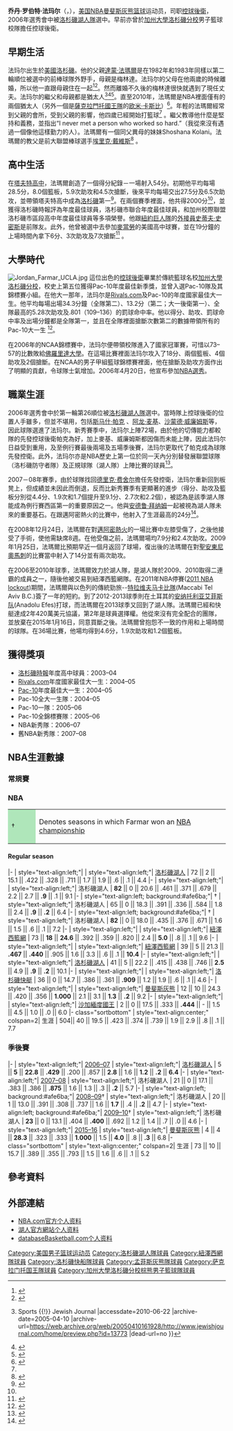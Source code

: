 {{noteTA|G1=NBA}}
{{Infobox NBA Player
| image = Jordan Farmar Maccabi Tel-Aviv (cropped).JPG
| name = 乔丹·法玛尔
| position = [[控球後衛|控球後衛]]
| nickname = 
| height_ft = 6
| height_in = 2
| weight_lb = 180
| team = 
| career_number = 5, 1, 2, 4, 20, 9
| nationality = {{USA}}
| birth_date = {{birth date and age|1986|11|30}}
| birth_place = 
| college = [[洛杉磯加利福尼亞大學|加州大學洛杉磯分校]]，[[加利福尼亞州|加利福尼亞州]]
| draft_round = 1
| draft_pick  = 26
| draft_year = 2006
| draft_team = [[洛杉磯湖人队|洛杉磯湖人队]]
| career_start = 2006
| career_end = 2016
| former_teams = 
| years1 = {{nbay|2006|start}}–{{nbay|2009|end}}
| team1 = [[洛杉磯湖人|洛杉磯湖人]]
| years2 = 2007
| team2 = →[[Los_Angeles_D-Fenders|Los Angeles D-Fenders]]
| years3 = {{nbay|2010|start}}–{{nbay|2011|end}}
| team3 = [[布魯克林籃網|紐澤西籃網]]
| years4 = [[2011–12_Israeli_Basketball_Super_League|2011]]
| team4 = [[Maccabi_Tel_Aviv_B.C.|Maccabi Tel Aviv]]
| years5 = [[2012–13_Turkish_Basketball_League|2012–2013]]
| team5 = [[Anadolu_Efes_S.K.|Anadolu Efes]]
| years6 = {{nbay|2013|full=y}}
| team6 = 洛杉磯湖人
| years7 = {{nbay|2014|full=y}}
| team7 = [[洛杉磯快艇|洛杉磯快艇]]
| years8 = 2015
| team8 = [[Darüşşafaka_S.K.|Darüşşafaka Doğuş]]
| years9 = 2015–2016
| team9 = Maccabi Tel Aviv
| years10 = {{nbay|2015|end}}
| team10 = [[曼菲斯灰熊|曼菲斯灰熊]]
| years11 = {{nbay|2016|start}}
| team11 = [[沙加緬度國王|沙加緬度國王]]
| awards = 
* 2×[[NBA总冠军|NBA总冠军]]（[[2009年NBA總決賽|2009]]、[[2010年NBA總決賽|2010]]）
| profile = jordan_farmar
| bbr = farmajo01
}}
'''乔丹·罗伯特·法玛尔'''（{{lang-en|'''Jordan Robert Farmar'''}}，{{bd|1986年|11月30日|catIdx=F}}），[[美国|美国]][[NBA|NBA]][[曼斐斯灰熊|曼斐斯灰熊]][[篮球|篮球]]运动员，司职[[控球後衛|控球後衛]]，2006年選秀會中被[[洛杉磯湖人隊|洛杉磯湖人隊]]選中。早前亦曾於[[洛杉磯加利福尼亞大學|加州大學洛杉磯分校]]男子籃球校隊擔任控球後衛。

== 早期生活 ==
法玛尔出生於[[美國|美國]][[洛杉磯|洛杉磯]]。他的父親[[達蒙·法瑪爾|達蒙·法瑪爾]]是在1982年和1983年同樣以第二輪順位被選中的前棒球隊外野手，母親是梅林達。法玛尔的父母在他兩歲的時候離婚，所以他一直跟母親住在一起<ref name="ynet.co.il">{{cite web |url=http://www.ynet.co.il/english/articles/0,7340,L-3177805,00.html |title=UCLA's Jewish Jordan – Israel Jewish Scene, Ynetnews |publisher=Ynet.co.il |date=November 30, 1986 |accessdate=May 30, 2010 |archive-date=2010-02-25 |archive-url=https://web.archive.org/web/20100225143614/http://www.ynet.co.il/english/articles/0,7340,L-3177805,00.html }}</ref><ref name="jewishjournal.com">{{cite web |last=Greenberg |first=Brad A. |url=http://www.jewishjournal.com/cover_story/article/jordan_farmar_and_the_jewish_hoops_future_20090422/ |title=Jordan Farmar and the Jewish (Hoops) Future | Cover Story |publisher=Jewish Journal |date= |accessdate=May 30, 2010 |archive-date=2010-08-21 |archive-url=https://web.archive.org/web/20100821070056/http://www.jewishjournal.com/cover_story/article/jordan_farmar_and_the_jewish_hoops_future_20090422/ }}</ref>。然而離婚不久後的梅林達很快就遇到了現任丈夫。法玛尔的繼父和母親都是猶太人<ref name=JJ13773>{{Cite web |url=http://www.jewishjournal.com/home/preview.php?id=13773 |title=Jewish Jordan Gives UCLA His Best Shot {{!}} Sports {{!}} Jewish Journal<!-- Bot generated title --> |accessdate=2010-06-22 |archive-date=2005-04-10 |archive-url=https://web.archive.org/web/20050410161928/http://www.jewishjournal.com/home/preview.php?id=13773 |dead-url=no }}</ref><ref>{{Cite web |url=http://www.ynetnews.com/articles/0,7340,L-3177805,00.html |title=UCLA's Jewish Jordan – Israel Jewish Scene, Ynetnews<!-- Bot generated title --> |access-date=2010-06-22 |archive-date=2022-04-15 |archive-url=https://web.archive.org/web/20220415205208/https://www.ynetnews.com/articles/0,7340,L-3177805,00.html }}</ref><ref>{{Cite web |url=http://www.ynetnews.com/articles/0,7340,L-3425115,00.html |title=Lakers star's Israeli link – Israel Culture, Ynetnews<!-- Bot generated title --> |access-date=2010-06-22 |archive-date=2020-11-29 |archive-url=https://web.archive.org/web/20201129024500/https://www.ynetnews.com/articles/0,7340,L-3425115,00.html }}</ref>。直至2010年，法瑪爾是NBA裡面僅有的兩個猶太人（另外一個是[[薩克拉門托國王隊|薩克拉門托國王隊]]的[[欧米·卡斯比|欧米·卡斯比]]）<ref>{{Cite web |url=http://www.dailynews.com/sports/ci_13458822 |title=Gittelson, Gerry, "Prep football coach Sink still having a blast after all these years," ''Los Angeles Daily News'', September 30, 2009, accessed October 1, 2009 |accessdate=2010年6月22日 |archive-date=2009年10月3日 |archive-url=https://web.archive.org/web/20091003090013/http://www.dailynews.com/sports/ci_13458822 |dead-url=no }}</ref>。年輕的法瑪爾經常到父親的會所，受到父親的影響，他四歲已經開始打籃球<ref name="jewishjournal.com"/> 。繼父教導他什麼是堅持和義務，並指出“I never met a person who worked so hard.”（我從來沒有遇過一個像他這樣勤力的人）。法瑪爾有一個同父異母的妹妹Shoshana Kolani。法瑪爾的教父是前大聯盟棒球選手[[埃里克·戴維斯|埃里克·戴維斯]]<ref>{{cite web |url=http://www.nba.com/lakers/roster/0607_05farmar.html |title=LAKERS: #5 Jordan Farmar |publisher=Nba.com |date= |accessdate=May 30, 2010 |archive-url=https://web.archive.org/web/20071024112258/http://www.nba.com/lakers/roster/0607_05farmar.html |archive-date=2007-10-24 |dead-url=yes }}</ref>
。

== 高中生活 ==

在[[塔夫特高中|塔夫特高中]]，法瑪爾創造了一個得分紀錄－一場射入54分。初期他平均每場28.5分，8.0個籃板，5.9次助攻和4.5次搶斷，後來平均每場交出27.5分及6.5次助攻，並帶領塔夫特高中成為[[洛杉磯|洛杉磯]]第一<ref name="jordanfarmar.org">{{cite web |url=http://www.jordanfarmar.org/jordanfarmarbio.php |title=Jordan Farmar Biography - Los Angeles Lakers Jordan Farmar Biography - Jordan Farmar Bio |publisher=Jordanfarmar.org |date=November 30, 1986 |accessdate=May 30, 2010 |archive-url=https://web.archive.org/web/20120222221314/http://www.jordanfarmar.org/jordanfarmarbio.php |archive-date=2012-02-22 |dead-url=yes }}</ref>。在兩個賽季裡面，他共得2000分<ref name="jordanfarmar.org"/>，並獲得洛杉磯時報評為年度最佳球員，洛杉磯市聯合年度最佳球員，和加州校際聯盟洛杉磯市區段高中年度最佳球員等多項榮譽。他跟[[紐約巨人隊|紐約巨人隊]]的[[外接員|外接員]][[史蒂夫·史密斯|史蒂夫·史密斯]]是前隊友。此外，他曾被選中去參加[[麥當勞|麥當勞]]的美國高中球賽，並在19分鐘的上場時間內拿下6分、3次助攻及7次搶斷<ref>{{Cite web |url=http://uclabruins.cstv.com/sports/m-baskbl/mtt/farmar_jordan00.html |title=Player Bio: Jordan Farmar – Men's Basketball |accessdate=2010-06-22 |archive-date=2009-03-25 |archive-url=https://web.archive.org/web/20090325022600/http://uclabruins.cstv.com/sports/m-baskbl/mtt/farmar_jordan00.html |dead-url=yes }}</ref>
。

== 大學時代 ==
[[File:Jordan_Farmar_UCLA.jpg|thumb]]
這位出色的[[控球後衛|控球後衛]]畢業於傳統籃球名校[[洛杉磯加利福尼亞大學|加州大學洛杉磯分校]]，校史上第五位獲得Pac-10年度最佳新季獎，並曾入選Pac-10隊及其錦標賽小組。在他大一那年，法玛尔是[[Rivals.com|Rivals.com]]及Pac-10的年度國家最佳大一生。他平均每場出場34.3分鐘（全隊第二）、13.2分（第二；大一後衛第一）、全隊最高的5.28次助攻及.801（109–136）的罰球命中率。他以得分、助攻、罰球命中率及出場分鐘都是全隊第一，並且在全隊裡面搶斷次數第二的數據帶領所有的Pac-10大一生 <ref>{{cite web |url=http://www.jordanfarmar.org/jordanfarmarbio.php |title=Jordan Farmar Biography - Los Angeles Lakers Jordan Farmar Biography - Jordan Farmar Bio |publisher=Jordanfarmar.org |date=November 30, 1986 |accessdate=May 30, 2010 |archive-url=https://web.archive.org/web/20120222221314/http://www.jordanfarmar.org/jordanfarmarbio.php |archive-date=2012-02-22 |dead-url=yes }}</ref>。

在2006年的NCAA錦標賽中，法玛尔便帶領校隊進入了國家冠軍賽，可惜以73–57的比數敗給[[佛羅里達大學|佛羅里達大學]]。在這場比賽裡面法玛尔攻入了18分、兩個籃板、4個助攻及2個搶斷。在NCAA的男子甲組籃球錦標賽裡面，他在搶斷及助攻方面作出了明顯的貢獻，令球隊士氣增加。2006年4月20日，他宣布參加[[NBA選秀|NBA選秀]]。

== 職業生涯 ==
2006年選秀會中於第一輪第26順位被[[洛杉磯湖人隊|洛杉磯湖人隊]]選中。當時隊上控球後衛的位置人手雖多，但並不堪用，包括[[斯马什·帕克|斯马什·帕克]] 、[[阿龙·麦基|阿龙·麦基]]、[[沙蒙德·威廉姆斯|沙蒙德·威廉姆斯]]等，因此球隊選進了法玛尔。新秀賽季中，法玛尔上陣72場，由於他的切傳能力都較隊的先發控球後衛帕克為好，加上麥基、威廉姆斯都因傷而未能上陣，因此法玛尔日益受到重用，及至例行賽最後兩場及五場季後賽，法玛尔更取代了帕克成為球隊先發控衛。此外，法玛尔亦是NBA歷史上第一位於同一天內分別替發展聯盟球隊（洛杉磯防守者隊）及正規球隊（湖人隊）上陣比賽的球員<ref>{{Cite web |url=http://www.nba.com/games/20070401/SACLAL/recap.html |title=Lakers Cruise to Victory Over Kings |access-date=2010-06-22 |archive-url=https://web.archive.org/web/20080503155116/http://www.nba.com/games/20070401/SACLAL/recap.html |archive-date=2008-05-03 |dead-url=yes }}</ref>。

2007－08年賽季，由於球隊找回[[德里克·费舍尔|德里克·费舍尔]]擔任先發控衛，法玛尔重新回到板凳上，但成績並未因此而倒退，反而比新秀賽季有更顯著的進步（得分、助攻及籃板分別從4.4分、1.9次和1.7個提升至9.1分、2.7次和2.2個），被認為是該季湖人隊能成為例行賽西區第一的重要原因之一。他與[[安德鲁·拜纳姆|安德鲁·拜纳姆]]一起被視為湖人隊未來的重要基石。在跟邁阿密熱火的比賽中，他射入了生涯最高的24分<ref>{{Cite web |url=http://www.nba.com/games/20080228/MIALAL/recap.html |title=Lakers Cool Off Heat for 10th Straight Win |access-date=2010-06-22 |archive-url=https://web.archive.org/web/20091003034147/http://www.nba.com/games/20080228/MIALAL/recap.html |archive-date=2009-10-03 |dead-url=yes }}</ref>。

在2008年12月24日，法瑪爾在對[[邁阿密熱火|邁阿密熱火]]的一場比賽中左膝受傷了，之後他接受了手術，使他需缺席8週。在他受傷之前，法瑪爾場均7.9分和2.4次助攻。2009年1月25日，法瑪爾比預期早近一個月返回了球場，復出後的法瑪爾在對[[聖安東尼奧馬刺|聖安東尼奧馬刺]]的比賽當中射入了14分並有兩次助攻。

在2006至2010年球季，法瑪爾效力於湖人隊，是湖人隊於2009、2010取得二連霸的成員之一，隨後他被交易到紐澤西籃網隊。在2011年NBA停賽([[2011_NBA_lockout|2011 NBA lockout]])期間，法瑪爾與以色列的傳統勁旅--[[特拉维夫马卡比隊|特拉维夫马卡比隊]](Maccabi Tel Aviv B.C.)簽了一年的短約。到了2012-2013球季則在土耳其的[[安纳托利亚艾菲斯队|安纳托利亚艾菲斯队]](Anadolu Efes)打球，而法瑪爾在2013球季又回到了湖人隊。法瑪爾已經和快艇達成2年420萬美元協議，第2年是球員選擇權。他從來沒有完全配合的團隊，並放棄在2015年1月16日，同意買斷之後。法瑪爾曾抱怨不一致的作用和上場時間的球隊。在36場比賽，他場均得到4.6分，1.9次助攻和1.2個籃板。

== 獲得獎項 ==
*[[洛杉磯時報|洛杉磯時報]]年度高中球員：2003–04
*[[Rivals.com|Rivals.com]]年度國家最佳大一生：2004–05
*[[Pac-10|Pac-10]]年度最佳大一生：2004–05
*Pac-10全大一生隊：2004–05
*Pac-10一隊：2005–06
*Pac-10全錦標賽隊：2005–06
*NBA新秀隊：2006–07
*舊NBA新秀隊：2007–08

== NBA生涯數據 ==

{{NBA player statistics legend}}

=== 常規賽 ===

===NBA===
{| class="wikitable"
|-
| style="background:#afe6ba; width:3em;"|†
|Denotes seasons in which Farmar won an [[List_of_NBA_champions|NBA championship]]
|}

====Regular season====
{{NBA player statistics start}}
|-
| style="text-align:left;"| {{nbay|2006}}
| style="text-align:left;"| [[洛杉磯湖人|洛杉磯湖人]]
| 72 || 2 || 15.1 || .422 || .328 || .711 || 1.7 || 1.9 || .6 || .1 || 4.4
|-
| style="text-align:left;"| {{nbay|2007}}
| style="text-align:left;"| 洛杉磯湖人
| '''82''' || 0 || 20.6 || .461 || .371 || .679 || 2.2 || 2.7 || '''.9''' || .1 || 9.1
|-
|  style="text-align:left; background:#afe6ba;"| {{nbay|2008}}†
| style="text-align:left;"| 洛杉磯湖人
| 65 || 0 || 18.3 || .391 || .336 || .584 || 1.8 || 2.4 || '''.9''' || '''.2''' || 6.4
|-
|  style="text-align:left; background:#afe6ba;"| {{nbay|2009}}†
| style="text-align:left;"| 洛杉磯湖人
| '''82''' || 0 || 18.0 || .435 || .376 || .671 || 1.6 || 1.5 || .6 || .1 || 7.2
|-
| style="text-align:left;"| {{nbay|2010}}
| style="text-align:left;"| [[紐澤西籃網|紐澤西籃網]]
| 73 || '''18''' || '''24.6''' || .392 || .359 || .820 || 2.4 || '''5.0''' || .8 || .1 || 9.6
|-
| style="text-align:left;"| {{nbay|2011}}
| style="text-align:left;"| [[紐澤西籃網|紐澤西籃網]]
| 39 || 5 || 21.3 || '''.467''' || '''.440''' || .905 || 1.6 || 3.3 || .6 || .1 || '''10.4'''
|-
| style="text-align:left;"| {{nbay|2013}}
| style="text-align:left;"| [[洛杉磯湖人|洛杉磯湖人]]
| 41 || 5 || 22.2 || .415 || .438 || .746 || '''2.5''' || 4.9 || '''.9''' || '''.2''' || 10.1
|-
| style="text-align:left;"| {{nbay|2014}}
| style="text-align:left;"| [[洛杉磯快艇|洛杉磯快艇]]
| 36 || 0 || 14.7 || .386 || .361 || '''.909''' || 1.2 || 1.9 || .6 || .1 || 4.6
|-
| style="text-align:left;"| {{nbay|2015}}
| style="text-align:left;"| [[曼斐斯灰熊|曼斐斯灰熊]]
| 12 || 10 || 24.3 || .420 || .356 || '''1.000''' || 2.1 || 3.1 || '''1.3''' || '''.2''' || 9.2
|-
| style="text-align:left;"| {{nbay|2016}}
| style="text-align:left;"| [[沙加緬度國王|沙加緬度國王]]
| 2 || 0 || 17.5 || .333 || '''.444''' || - || 1.5 || 4.5 || 1.0 || .0 || 6.0
|- class="sortbottom"
| style="text-align:center;" colspan=2| 生涯
| 504|| 40 || 19.5 || .423 || .374 || .739 || 1.9 || 2.9 || .8 || .1 || 7.7
{{s-end}}

=== 季後賽 ===

{{NBA player statistics start}}
|-
| style="text-align:left;"| [[2007年NBA季後賽|2006–07]]
| style="text-align:left;"| [[洛杉磯湖人|洛杉磯湖人]]
| 5 || '''5''' || '''22.8''' || '''.429''' || .200 || .857 || '''2.8''' || 1.6 || '''1.2''' || '''.2''' || '''6.4'''
|-
| style="text-align:left;"| [[2008年NBA季後賽|2007–08]]
| style="text-align:left;"| 洛杉磯湖人
| 21 || 0 || 17.1 || .383 || .386 || '''.875''' || 1.6 || 1.3 || .3 || '''.2''' || 5.7
|-
| style="text-align:left; background:#afe6ba;"| [[2009年NBA季後賽|2008–09]]†
| style="text-align:left;"| 洛杉磯湖人
| 20 || 1 || 13.0 || .391 || .308 || .737 || 1.6 || '''1.7''' || .4 || '''.2''' || 4.7
|-
| style="text-align:left; background:#afe6ba;"| [[2010年NBA季後賽|2009–10]]†
| style="text-align:left;"| 洛杉磯湖人
| '''23''' || 0 || 13.1 || .404 || '''.400''' || .692 || 1.2 || 1.4 || .7 || .0 || 4.6
|-
|  style="text-align:left;"| [[2016年NBA季後賽|2015–16]]
| style="text-align:left;"| [[曼斐斯灰熊|曼斐斯灰熊]]
| 4 || 4 || '''28.3''' || .323 || .333 || '''1.000''' || 1.5 || '''4.0''' || .8 || '''.3''' || 6.8
|- class="sortbottom"
| style="text-align:center;" colspan=2| 生涯
| 73 || 10 || 15.7 || .389 || .355 || .793 || 1.5 || 1.6 || .6 || .1 || 5.2
{{s-end}}

== 參考資料 ==
{{reflist|2}}

== 外部連結 ==
* [http://www.nba.com/playerfile/jordan_farmar/index.html NBA.com官方个人资料] {{Wayback|url=http://www.nba.com/playerfile/jordan_farmar/index.html |date=20160630175632 }}
* [https://web.archive.org/web/20071024112258/http://www.nba.com/lakers/roster/0607_05farmar.html 湖人官方網站个人资料]
* [https://web.archive.org/web/20071111110143/http://www.basketballreference.com/players/playerpage.htm?ilkid=FarmaJo01 databaseBasketball.com个人资料]
{{2006 NBA Draft}}
{{Los Angeles Lakers 2008–09 NBA champions}}

{{Los Angeles Lakers 2009–10 NBA champions}}

{{Authority control}}
{{DEFAULTSORT:Farmar, Jordan}}
[[Category:美国男子篮球运动员|Category:美国男子篮球运动员]]
[[Category:洛杉磯湖人隊球員|Category:洛杉磯湖人隊球員]]
[[Category:紐澤西網隊球員|Category:紐澤西網隊球員]]
[[Category:洛杉磯快船隊球員|Category:洛杉磯快船隊球員]]
[[Category:孟菲斯灰熊隊球員|Category:孟菲斯灰熊隊球員]]
[[Category:萨克拉门托国王隊球員|Category:萨克拉门托国王隊球員]]
[[Category:加州大學洛杉磯分校棕熊男子籃球隊球員|Category:加州大學洛杉磯分校棕熊男子籃球隊球員]]